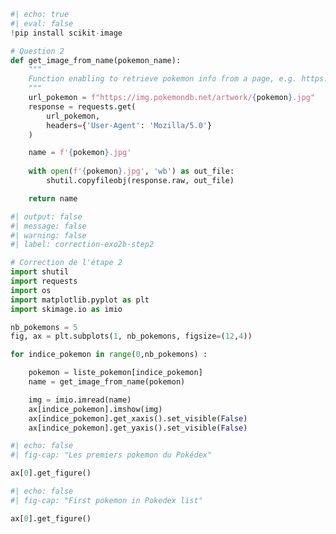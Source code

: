 ```python
#| echo: true
#| eval: false
!pip install scikit-image
```

```python
# Question 2
def get_image_from_name(pokemon_name):
    """
    Function enabling to retrieve pokemon info from a page, e.g. https://pokemondb.net/pokedex/bulbasaur
    """
    url_pokemon = f"https://img.pokemondb.net/artwork/{pokemon}.jpg"
    response = requests.get(
        url_pokemon,
        headers={'User-Agent': 'Mozilla/5.0'}
    )

    name = f'{pokemon}.jpg'
    
    with open(f'{pokemon}.jpg', 'wb') as out_file:
        shutil.copyfileobj(response.raw, out_file)

    return name
```

```python
#| output: false
#| message: false
#| warning: false
#| label: correction-exo2b-step2

# Correction de l'étape 2
import shutil
import requests
import os
import matplotlib.pyplot as plt
import skimage.io as imio

nb_pokemons = 5
fig, ax = plt.subplots(1, nb_pokemons, figsize=(12,4))

for indice_pokemon in range(0,nb_pokemons) :

    pokemon = liste_pokemon[indice_pokemon]
    name = get_image_from_name(pokemon)

    img = imio.imread(name)
    ax[indice_pokemon].imshow(img)  
    ax[indice_pokemon].get_xaxis().set_visible(False)
    ax[indice_pokemon].get_yaxis().set_visible(False)
```


::: {.content-visible when-profile="fr"}

```python
#| echo: false
#| fig-cap: "Les premiers pokemon du Pokédex" 

ax[0].get_figure()
```

:::

::: {.content-visible when-profile="en"}

```python
#| echo: false
#| fig-cap: "First pokemon in Pokedex list" 

ax[0].get_figure()
```

:::